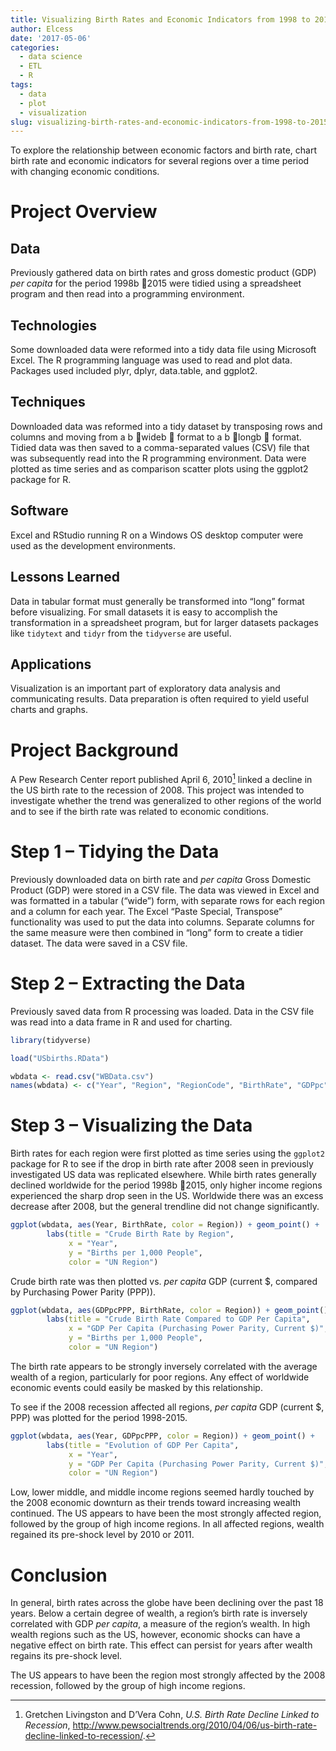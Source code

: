 ```yaml
---
title: Visualizing Birth Rates and Economic Indicators from 1998 to 2015
author: Elcess
date: '2017-05-06'
categories:
  - data science
  - ETL
  - R
tags:
  - data
  - plot
  - visualization
slug: visualizing-birth-rates-and-economic-indicators-from-1998-to-2015
---
```


To explore the relationship between economic factors and birth rate, chart birth rate and economic indicators for several regions over a time period with changing economic conditions.  


# Project Overview  

## Data  

Previously gathered data on birth rates and gross domestic product (GDP) *per capita* for the period 1998b 2015 were tidied using a spreadsheet program and then read into a programming environment.  

## Technologies  

Some downloaded data were reformed into a tidy data file using Microsoft Excel. The R programming language was used to read and plot data. Packages used included plyr, dplyr, data.table, and ggplot2.  

## Techniques  

Downloaded data was reformed into a tidy dataset by transposing rows and columns and moving from a b wideb  format to a b longb  format. Tidied data was then saved to a comma-separated values (CSV) file that was subsequently read into the R programming environment. Data were plotted as time series and as comparison scatter plots using the ggplot2 package for R.  

## Software  

Excel and RStudio running R on a Windows OS desktop computer were used as the development environments.  

## Lessons Learned  

Data in tabular format must generally be transformed into "long" format before visualizing. For small datasets it is easy to accomplish the transformation in a spreadsheet program, but for larger datasets packages like `tidytext` and `tidyr` from the `tidyverse` are useful.

## Applications  

Visualization is an important part of exploratory data analysis and communicating results. Data preparation is often required to yield useful charts and graphs.  

# Project Background {#Background}  

A Pew Research Center report published April 6, 2010[^1] linked a decline in the US birth rate to the recession of 2008. This project was intended to investigate whether the trend was generalized to other regions of the world and to see if the birth rate was related to economic conditions.  

[^1]: Gretchen Livingston and D'Vera Cohn, *U.S. Birth Rate Decline Linked to Recession*,  <http://www.pewsocialtrends.org/2010/04/06/us-birth-rate-decline-linked-to-recession/>.  

# Step 1 -- Tidying the Data {#Step1}  

Previously downloaded data on birth rate and *per capita* Gross Domestic Product (GDP) were stored in a CSV file. The data was viewed in Excel and was formatted in a tabular ("wide") form, with separate rows for each region and a column for each year. The Excel "Paste Special, Transpose" functionality was used to put the data into columns. Separate columns for the same measure were then combined in "long" form to create a tidier dataset. The data were saved in a CSV file.  

# Step 2 -- Extracting the Data {#Step2}  

Previously saved data from R processing was loaded. Data in the CSV file was read into a data frame in R and used for charting.  

```r
library(tidyverse)

load("USbirths.RData")

wbdata <- read.csv("WBData.csv")
names(wbdata) <- c("Year", "Region", "RegionCode", "BirthRate", "GDPpc", "GDPpcPPP")

```

# Step 3 -- Visualizing the Data {#Step3}  

Birth rates for each region were first plotted as time series using the `ggplot2` package for R to see if the drop in birth rate after 2008 seen in previously investigated US data was replicated elsewhere. While birth rates generally declined worldwide for the period 1998b 2015, only higher income regions experienced the sharp drop seen in the US. Worldwide there was an excess decrease after 2008, but the general trendline did not change significantly.  

```r
ggplot(wbdata, aes(Year, BirthRate, color = Region)) + geom_point() +
        labs(title = "Crude Birth Rate by Region",
             x = "Year",
             y = "Births per 1,000 People",
             color = "UN Region")
```

Crude birth rate was then plotted vs. *per capita* GDP (current $, compared by Purchasing Power Parity (PPP)). 

```r
ggplot(wbdata, aes(GDPpcPPP, BirthRate, color = Region)) + geom_point() +
        labs(title = "Crude Birth Rate Compared to GDP Per Capita",
             x = "GDP Per Capita (Purchasing Power Parity, Current $)",
             y = "Births per 1,000 People",
             color = "UN Region")
```

The birth rate appears to be strongly inversely correlated with the average wealth of a region, particularly for poor regions. Any effect of worldwide economic events could easily be masked by this relationship.  

To see if the 2008 recession affected all regions, *per capita* GDP (current $, PPP) was plotted for the period 1998-2015.  

```r
ggplot(wbdata, aes(Year, GDPpcPPP, color = Region)) + geom_point() +
        labs(title = "Evolution of GDP Per Capita",
             x = "Year",
             y = "GDP Per Capita (Purchasing Power Parity, Current $)",
             color = "UN Region")
```

Low, lower middle, and middle income regions seemed hardly touched by the 2008 economic downturn as their trends toward increasing wealth continued. The US appears to have been the most strongly affected region, followed by the group of high income regions. In all affected regions, wealth regained its pre-shock level by 2010 or 2011.  

# Conclusion {#Conclusion}  

In general, birth rates across the globe have been declining over the past 18 years. Below a certain degree of wealth, a region's birth rate is inversely correlated with GDP *per capita*, a measure of the region's wealth. In high wealth regions such as the US, however, economic shocks can have a negative effect on birth rate. This effect can persist for years after wealth regains its pre-shock level.

The US appears to have been the region most strongly affected by the 2008 recession, followed by the group of high income regions.
